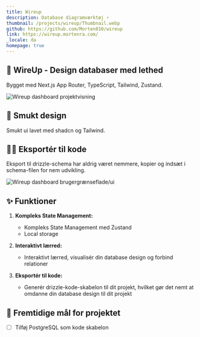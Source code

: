 ```yaml
---
title: Wireup
description: Database diagramværktøj ⚡
thumbnail: /projects/wireup/Thumbnail.webp
github: https://github.com/Morten010/wireup
link: https://wireup.mortenra.com/
_locale: da
homepage: true
---
```


## 🍾 WireUp - Design databaser med lethed

Bygget med Next.js App Router, TypeScript, Tailwind, Zustand.

![Wireup dashboard projektvisning](/projects/wireup/showcase.webp)

## 🎨 Smukt design

Smukt ui lavet med shadcn og Tailwind.

## 🧑‍💻 Eksportér til kode

Eksport til drizzle-schema har aldrig været nemmere, kopier og indsæt i schema-filen for nem udvikling.

![Wireup dashboard brugergrænseflade/ui](/projects/wireup/export.webp)

## ✨ Funktioner

1. **Kompleks State Management:**
   - Kompleks State Management med Zustand
   - Local storage

2. **Interaktivt lærred:**
   - Interaktivt lærred, visualisér din database design og forbind relationer

3. **Eksportér til kode:**
   - Generér drizzle-kode-skabelon til dit projekt, hvilket gør det nemt at omdanne din database design til dit projekt

## 🚀 Fremtidige mål for projektet
- [ ] Tilføj PostgreSQL som kode skabelon